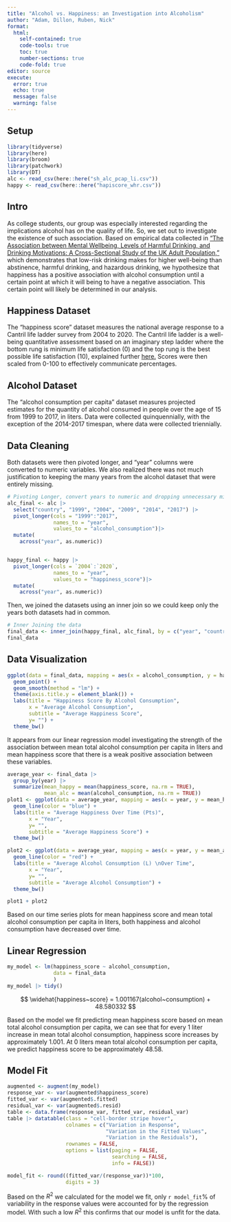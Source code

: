 ```yaml
---
title: "Alcohol vs. Happiness: an Investigation into Alcoholism"
author: "Adam, Dillon, Ruben, Nick"
format:
  html:
    self-contained: true
    code-tools: true
    toc: true
    number-sections: true
    code-fold: true
editor: source
execute:
  error: true
  echo: true
  message: false
  warning: false
---
```


## Setup

```r
library(tidyverse)
library(here)
library(broom)
library(patchwork)
library(DT)
alc <- read_csv(here::here("sh_alc_pcap_li.csv"))
happy <- read_csv(here::here("hapiscore_whr.csv"))
```


## Intro

As college students, our group was especially interested regarding the implications alcohol has on the quality of life. So, we set out to investigate the existence of such association. Based on empirical data collected in [“The Association between Mental Wellbeing, Levels of Harmful Drinking, and Drinking Motivations: A Cross-Sectional Study of the UK Adult Population,”](https://www.ncbi.nlm.nih.gov/pmc/articles/PMC6069385/) which demonstrates that low-risk drinking makes for higher well-being than abstinence, harmful drinking, and hazardous drinking, we hypothesize that happiness has a positive association with alcohol consumption until a certain point at which it will being to have a negative association. This certain point will likely be determined in our analysis.



## Happiness Dataset

The “happiness score” dataset measures the national average response to a Cantril life ladder survey from 2004 to 2020. The Cantril life ladder is a well-being quantitative assessment based on an imaginary step ladder where the bottom rung is minimum life satisfaction (0) and the top rung is the best possible life satisfaction (10), explained further [here.](https://news.gallup.com/poll/122453/understanding-gallup-uses-cantril-scale.aspx.) Scores were then scaled from 0-100 to effectively communicate percentages.


## Alcohol Dataset

The “alcohol consumption per capita” dataset measures projected estimates for the quantity of alcohol consumed in people over the age of 15 from 1999 to 2017, in liters. Data were collected quinquennially, with the exception of the 2014-2017 timespan, where data were collected triennially. 


## Data Cleaning
Both datasets were then pivoted longer, and "year" columns were converted to numeric variables. We also realized there was not much justification to keeping the many years from the alcohol dataset that were entirely missing.

```r
# Pivoting Longer, convert years to numeric and dropping unnecessary missing alcohol columns
alc_final <- alc |> 
  select("country", "1999", "2004", "2009", "2014", "2017") |> 
  pivot_longer(cols = "1999":"2017",
               names_to = "year",
               values_to = "alcohol_consumption")|>  
  mutate(
    across("year", as.numeric))


happy_final <- happy |> 
  pivot_longer(cols = `2004`:`2020`,
               names_to = "year",
               values_to = "happiness_score")|>  
  mutate(
    across("year", as.numeric))
```


Then, we joined the datasets using an inner join so we could keep only the years both datasets had in common.

```r
# Inner Joining the data
final_data <- inner_join(happy_final, alc_final, by = c("year", "country"))
final_data
```
## Data Visualization

```r
ggplot(data = final_data, mapping = aes(x = alcohol_consumption, y = happiness_score)) +
  geom_point() +
  geom_smooth(method = "lm") + 
  theme(axis.title.y = element_blank()) +
  labs(title = "Happiness Score By Alcohol Consumption",
       x = "Average Alcohol Consumption",
       subtitle = "Average Happiness Score",
       y= "") +
  theme_bw()
```

It appears from our linear regression model investigating the strength of the association between mean total alcohol consumption per capita in liters and mean happiness score that there is a weak positive association between these variables.

```r
average_year <- final_data |> 
  group_by(year) |> 
  summarize(mean_happy = mean(happiness_score, na.rm = TRUE),
            mean_alc = mean(alcohol_consumption, na.rm = TRUE))
plot1 <- ggplot(data = average_year, mapping = aes(x = year, y = mean_happy)) +
  geom_line(color = "blue") +
  labs(title = "Average Happiness Over Time (Pts)",
       x = "Year",
       y= "",
       subtitle = "Average Happiness Score") +
  theme_bw()

plot2 <- ggplot(data = average_year, mapping = aes(x = year, y = mean_alc)) +
  geom_line(color = "red") +
  labs(title = "Average Alcohol Consumption (L) \nOver Time",
       x = "Year",
       y= "",
       subtitle = "Average Alcohol Consumption") +
  theme_bw()

plot1 + plot2 
```

Based on our time series plots for mean happiness score and mean total alcohol consumption per capita in liters, both happiness and alcohol consumption have decreased over time.

## Linear Regression
```r
my_model <- lm(happiness_score ~ alcohol_consumption, 
               data = final_data
               )
my_model |> tidy()
```
$$
\widehat{happiness~score} = 1.001167(alcohol~consumption) + 48.580332
$$

Based on the model we fit predicting mean happiness score based on mean total alcohol consumption per capita, we can see that for every 1 liter increase in mean total alcohol consumption, happiness score increases by approximately 1.001. At 0 liters mean total alcohol consumption per capita, we predict happiness score to be approximately 48.58. 

## Model Fit

```r
augmented <- augment(my_model)
response_var <- var(augmented$happiness_score)
fitted_var <- var(augmented$.fitted)
residual_var <- var(augmented$.resid)
table <- data.frame(response_var, fitted_var, residual_var)
table |> datatable(class = "cell-border stripe hover", 
                   colnames = c("Variation in Response",
                                "Variation in the Fitted Values",
                                "Variation in the Residuals"),
                   rownames = FALSE,
                   options = list(paging = FALSE, 
                                  searching = FALSE, 
                                  info = FALSE))
```

```r
model_fit <- round((fitted_var/(response_var))*100,
                   digits = 3)
```

Based on the $R^{2}$ we calculated for the model we fit, only `r model_fit`% of variability in the response values were accounted for by the regression model. With such a low $R^{2}$ this confirms that our model is unfit for the data.
